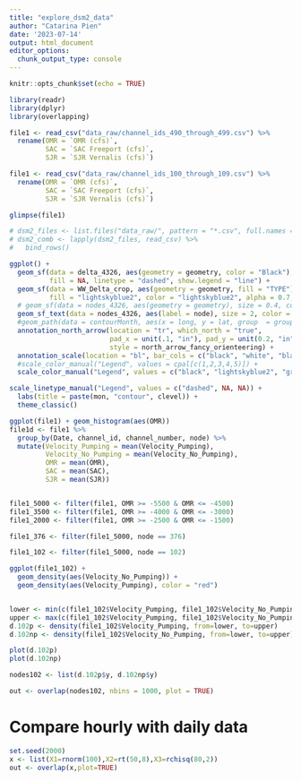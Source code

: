 ```yaml
---
title: "explore_dsm2_data"
author: "Catarina Pien"
date: '2023-07-14'
output: html_document
editor_options: 
  chunk_output_type: console
---
```


```r
knitr::opts_chunk$set(echo = TRUE)

library(readr)
library(dplyr)
library(overlapping)
```



```r
file1 <- read_csv("data_raw/channel_ids_490_through_499.csv") %>%
  rename(OMR = `OMR (cfs)`,
         SAC = `SAC Freeport (cfs)`,
         SJR = `SJR Vernalis (cfs)`)

file1 <- read_csv("data_raw/channel_ids_100_through_109.csv") %>%
  rename(OMR = `OMR (cfs)`,
         SAC = `SAC Freeport (cfs)`,
         SJR = `SJR Vernalis (cfs)`)

glimpse(file1)

# dsm2_files <- list.files("data_raw/", pattern = "*.csv", full.names = TRUE)
# dsm2_comb <- lapply(dsm2_files, read_csv) %>%
#   bind_rows()
```

```r
ggplot() +
  geom_sf(data = delta_4326, aes(geometry = geometry, color = "Black"), 
          fill = NA, linetype = "dashed", show.legend = "line") +
  geom_sf(data = WW_Delta_crop, aes(geometry = geometry, fill = "TYPE"), 
          fill = "lightskyblue2", color = "lightskyblue2", alpha = 0.7, show.legend = "polygon", inherit.aes = FALSE) +
  # geom_sf(data = nodes_4326, aes(geometry = geometry), size = 0.4, color = "gray30", show.legend = "point", inherit.aes = FALSE) +
  geom_sf_text(data = nodes_4326, aes(label = node), size = 2, color = "gray30",  inherit.aes = FALSE) +
  #geom_path(data = contourMonth, aes(x = long, y = lat, group  = grouper, color= flow), size = 0.6, inherit.aes = FALSE) +
  annotation_north_arrow(location = "tr", which_north = "true",
                         pad_x = unit(.1, "in"), pad_y = unit(0.2, "in"),
                         style = north_arrow_fancy_orienteering) +
  annotation_scale(location = "bl", bar_cols = c("black", "white", "black", "white")) +
  #scale_color_manual("Legend", values = cpal[c(1,2,3,4,5)]) +
  scale_color_manual("Legend", values = c("black", "lightskyblue2", "gray30"), labels = c("Delta Boundary", "Waterways", "DSM2 Nodes"))

scale_linetype_manual("Legend", values = c("dashed", NA, NA)) +
  labs(title = paste(mon, "contour", clevel)) +
  theme_classic()
```


```r
ggplot(file1) + geom_histogram(aes(OMR))
file1d <- file1 %>%
  group_by(Date, channel_id, channel_number, node) %>%
  mutate(Velocity_Pumping = mean(Velocity_Pumping),
         Velocity_No_Pumping = mean(Velocity_No_Pumping),
         OMR = mean(OMR),
         SAC = mean(SAC),
         SJR = mean(SJR))


file1_5000 <- filter(file1, OMR >= -5500 & OMR <= -4500)
file1_3500 <- filter(file1, OMR >= -4000 & OMR <= -3000)
file1_2000 <- filter(file1, OMR >= -2500 & OMR <= -1500)

file1_376 <- filter(file1_5000, node == 376)

file1_102 <- filter(file1_5000, node == 102)

```

```r
ggplot(file1_102) + 
  geom_density(aes(Velocity_No_Pumping)) +
  geom_density(aes(Velocity_Pumping), color = "red")


lower <- min(c(file1_102$Velocity_Pumping, file1_102$Velocity_No_Pumping)) - 1 
upper <- max(c(file1_102$Velocity_Pumping, file1_102$Velocity_No_Pumping)) + 1
d.102p <- density(file1_102$Velocity_Pumping, from=lower, to=upper)
d.102np <- density(file1_102$Velocity_No_Pumping, from=lower, to=upper)

plot(d.102p)
plot(d.102np)

nodes102 <- list(d.102p$y, d.102np$y)

out <- overlap(nodes102, nbins = 1000, plot = TRUE)
```

# Compare hourly with daily data 

```r
set.seed(2000)
x <- list(X1=rnorm(100),X2=rt(50,8),X3=rchisq(80,2))
out <- overlap(x,plot=TRUE)



```


